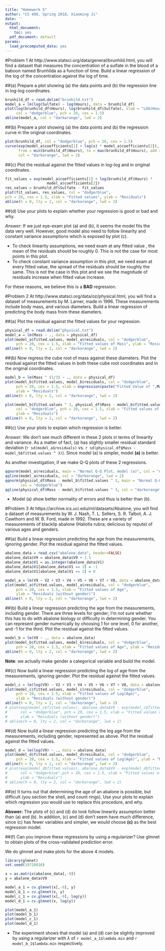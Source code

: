 ```yaml
---
title: "Homework 5"
author: "CS 498, Spring 2018, Xiaoming Ji"
date: ''
output:
  html_document:
    toc: yes
  pdf_document: default
params:
  load_precomputed_data: yes
---
```



#Problem 1
At http://www.statsci.org/data/general/brunhild.html, you will find a dataset that measures the concentration of a sulfate in the blood of a baboon named Brunhilda as a function of time. Build a linear regression of the log of the concentration against the log of time.

##(a) 
Prepare a plot showing (a) the data points and (b) the regression line in log-log coordinates.

```r
brunhild_df = read.delim("brunhild.txt")
model_a = lm(log(Sulfate) ~ log(Hours), data = brunhild_df)
plot(log(brunhild_df$Hours), log(brunhild_df$Sulfate), xlab = "LOG(Hours)", ylab = "LOG()", 
     col = "dodgerblue", pch = 20, cex = 1.5)
abline(model_a, col = "darkorange", lwd = 2)
```

##(b) 
Prepare a plot showing (a) the data points and (b) the regression curve in the original coordinates.
```r
plot(brunhild_df, col = "dodgerblue", pch = 20, cex = 1.5)
curve(exp(model_a$coefficients[1] + log(x) * model_a$coefficients[2]), 
      from = min(brunhild_df$Hours), to = max(brunhild_df$Hours), add = TRUE, 
      col = "darkorange", lwd = 2)
```

##(c) 
Plot the residual against the fitted values in log-log and in original coordinates.
```r
fit_values = exp(model_a$coefficients[1] + log(brunhild_df$Hours) * 
                   model_a$coefficients[2])
res_values = brunhild_df$Sulfate - fit_values
plot(fit_values, res_values, col = "dodgerblue",
pch = 20, cex = 1.5, xlab = "Fitted values", ylab = "Residuals")
abline(h = 0, lty = 2, col = "darkorange", lwd = 2)
```

##(d) 
Use your plots to explain whether your regression is good or bad and why.

*Answer:* If we just eye-exam  plot (a) and (b), it seems the model fits the data very well. However, good model also need to follow linearity and constant variance assumptions which is exposed by plot (c). 

- To check linearity assumptions, we need exam at any fitted value , the mean of the residuals should be roughly 0. This is not the case for most points in this plot.
- To check constant variance assumption in this plot, we need exam at every fitted value, the spread of the residuals should be roughly the same. This is not the case in this plot and we see the magnitude of residuals increase when fitted value increase. 

For these reasons, we believe this is a **BAD** regression.

#Problem 2
At http://www.statsci.org/data/oz/physical.html, you will find a dataset of measurements by M. Larner, made in 1996. These measurements include body mass, and various diameters. Build a linear regression of predicting the body mass from these diameters.

##(a) 
Plot the residual against the fitted values for your regression.

```r
physical_df = read.delim("physical.txt")
model_a = lm(Mass ~ ., data = physical_df)
plot(model_a$fitted.values, model_a$residuals, col = "dodgerblue", 
     pch = 20, cex = 1.5, xlab = "Fitted values of Mass", ylab = "Residuals")
abline(h = 0, lty = 2, col = "darkorange", lwd = 2)
```

##(b) 
Now regress the cube root of mass against these diameters. Plot the residual against the fitted values in both these cube root coordinates and in the original coordinates.

```r
model_b = lm(Mass ^ (1/3) ~ ., data = physical_df)
plot(model_b$fitted.values, model_b$residuals, col = "dodgerblue", 
     pch = 20, cex = 1.5, xlab = expression(paste("Fitted Value of ",Mass^(1/3))), 
     ylab = "Residuals")
abline(h = 0, lty = 2, col = "darkorange", lwd = 2)
```
```r
plot(model_b$fitted.values ^ 3, physical_df$Mass - model_b$fitted.values ^ 3 , 
     col = "dodgerblue", pch = 20, cex = 1.5, xlab = "Fitted values of Mass", 
     ylab = "Residuals")
abline(h = 0, lty = 2, col = "darkorange", lwd = 2)
```

##(c) 
Use your plots to explain which regression is better.

*Answer:* We don't see much different in these 2 plots in terms of linearity and variance. As a matter of fact, (a) has slightly smaller residual standard deviation (`r sd(model_a$residuals)` vs. `r sd(physical_df$Mass - model_b$fitted.values ^ 3)`). Since model (a) is simpler, model **(a)** is better.

As another investigation, if we make Q-Q plots of these 2 regressions.
```r
qqnorm(model_a$residuals, main = "Normal Q-Q Plot, model (a)", col = "dodgerblue")
qqline(model_a$residuals, col = "darkorange", lwd = 2)
qqnorm(physical_df$Mass - model_b$fitted.values ^ 3, main = "Normal Q-Q Plot, model (b)", 
       col = "dodgerblue")
qqline(physical_df$Mass - model_b$fitted.values ^ 3, col = "darkorange", lwd = 2)
```

- Model (a) show better normality of errors and thus is better than (b).

#Problem 3
At https://archive.ics.uci.edu/ml/datasets/Abalone, you will find a dataset of measurements by W. J. Nash, T. L. Sellers, S. R. Talbot, A. J. Cawthorn and W. B. Ford, made in 1992. These are a variety of measurements of blacklip abalone (Haliotis rubra; delicious by repute) of various ages and genders.

##(a) 
Build a linear regression predicting the age from the measurements, ignoring gender. Plot the residual against the fitted values.

```r
abalone_data = read.csv("abalone.data", header=FALSE)
abalone_data$V9 = abalone_data$V9 + 1.5
abalone_data$V1 = as.integer(abalone_data$V1)
abalone_data$V1[abalone_data$V1 == 3] = -1
abalone_data$V1[abalone_data$V1 == 2] = 0

model_a = lm(V9 ~ V2 + V3 + V4 + V5 + V6 + V7 + V8, data = abalone_data)
plot(model_a$fitted.values, model_a$residuals, col = "dodgerblue", 
     pch = 20, cex = 1.5, xlab = "Fitted values of Age", 
     ylab = "Residuals (without gender)")
abline(h = 0, lty = 2, col = "darkorange", lwd = 2)
```

##(b) 
Build a linear regression predicting the age from the measurements, including gender. There are three levels for gender; I’m not sure whether this has to do with abalone biology or difficulty in determining gender. You can represent gender numerically by choosing 1 for one level, 0 for another, and -1 for the third. Plot the residual against the fitted values.

```r
model_b = lm(V9 ~ ., data = abalone_data)
plot(model_b$fitted.values, model_b$residuals, col = "dodgerblue", 
     pch = 20, cex = 1.5, xlab = "Fitted values of Age", ylab = "Residuals")
abline(h = 0, lty = 2, col = "darkorange", lwd = 2)
```

**Note**: we actually make gender a categorical variable and build the model.

##(c) 
Now build a linear regression predicting the log of age from the measurements, ignoring gender. Plot the residual against the fitted values.

```r
model_c = lm(log(V9) ~ V2 + V3 + V4 + V5 + V6 + V7 + V8, data = abalone_data)
plot(model_c$fitted.values, model_c$residuals, col = "dodgerblue", 
     pch = 20, cex = 1.5, xlab = "Fitted values of Log(Age)", 
     ylab = "Residuals (without gender)")
abline(h = 0, lty = 2, col = "darkorange", lwd = 2)
# plot(exp(model_c$fitted.values), abalone_data$V9 - exp(model_c$fitted.values), 
#      col = "dodgerblue", pch = 20, cex = 1.5, xlab = "Fitted values of Age", 
#      ylab = "Residuals (without gender)")
# abline(h = 0, lty = 2, col = "darkorange", lwd = 2)
```

##(d) 
Now build a linear regression predicting the log age from the measurements, including gender, represented as above. Plot the residual against the fitted values.

```r
model_d = lm(log(V9) ~ ., data = abalone_data)
plot(model_d$fitted.values, model_d$residuals, col = "dodgerblue", 
     pch = 20, cex = 1.5, xlab = "Fitted values of Log(Age)", ylab = "Residuals")
abline(h = 0, lty = 2, col = "darkorange", lwd = 2)
# plot(exp(model_d$fitted.values), abalone_data$V9 - exp(model_d$fitted.values), 
#      col = "dodgerblue",pch = 20, cex = 1.5, xlab = "Fitted values of Age", 
#      ylab = "Residuals")
# abline(h = 0, lty = 2, col = "darkorange", lwd = 2)
```

##(e) 
It turns out that determining the age of an abalone is possible, but difficult (you section the shell, and count rings). Use your plots to explain which regression you would use to replace this procedure, and why.

**Abswer:** The plots of (c) and (d) do look follow linearity assumption better than (a) and (b). In addition, (c) and (d) don't seem have much difference, since (c) has fewer variables and simpler, we would choose **(c)** as the best regression model.  

##(f) 
Can you improve these regressions by using a regularizer? Use glmnet to obtain plots of the cross-validated prediction error.

We do glmnet and make plots for the above 4 models.
```r
library(glmnet)
set.seed(19720816)

x = as.matrix(abalone_data[,-9])
y = abalone_data$V9

model_a_1 = cv.glmnet(x[,-9], y)
model_b_1 = cv.glmnet(x, y)
model_c_1 = cv.glmnet(x[,-9], log(y))
model_d_1 = cv.glmnet(x, log(y))

plot(model_a_1)
plot(model_b_1)
plot(model_c_1)
plot(model_d_1)
```

- The experiment shows that model (a) and (d) can be slightly improved by using a regularizer with $\lambda$ of `r model_a_1$lambda.min` and `r model_b_1$lambda.min` respectively.
